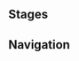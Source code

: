 {{Genius Invokation TCG Character Stages Intro}}

==Stages==
{{Genius Invokation TCG Stages/Detailed|Furuya Noboru}}

==Navigation==
{{Genius Invokation TCG Stages Navbox}}